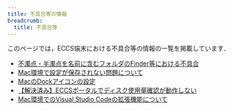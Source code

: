 ```yaml
---
title: 不具合等の情報
breadcrumb:
  title: 不具合等
---
```



<WwweccEol systemName="ECCS端末"/>

このページでは，ECCS端末における不具合等の情報の一覧を掲載しています．

- [不濁点・半濁点を名前に含むフォルダのFinder等における不具合](/eccs/defects/20180615-nfs-unicode-normalization)
- [Mac環境で設定が保存されない問題について](/eccs/defects/20210302-mac-settings)
- [MacのDockアイコンの設定](/eccs/defects/20210302-portal-file-usage)
- [【解決済み】ECCSポータルでディスク使用量確認が動作しない](/eccs/defects/20221130-osaka-monospace)
- [Mac環境でのVisual Studio Codeの拡張機能について](/eccs/defects/20230418-vscode-extension)